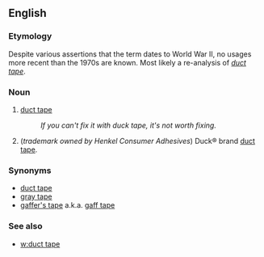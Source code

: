 ==English==

===Etymology===
Despite various assertions that the term dates to World War II, no usages more recent than the 1970s are known.  Most likely a re-analysis of ''[[duct tape]]''.

===Noun===

# [[duct tape]]
#: ''If you can't fix it with duck tape, it's not worth fixing.''
# (''trademark owned by Henkel Consumer Adhesives'') Duck&reg; brand [[duct tape]].

===Synonyms===
*[[duct tape]]
*[[gray tape]]
*[[gaffer's tape]] a.k.a. [[gaff tape]]

===See also===

*[[w:duct tape]]
